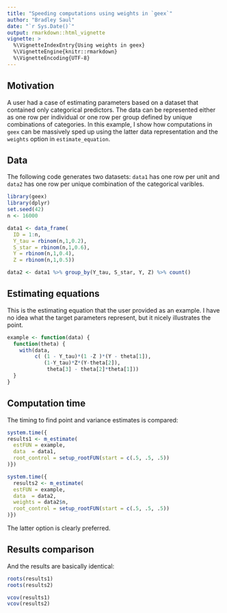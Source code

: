 ```yaml
---
title: "Speeding computations using weights in `geex`"
author: "Bradley Saul"
date: "`r Sys.Date()`"
output: rmarkdown::html_vignette
vignette: >
  %\VignetteIndexEntry{Using weights in geex}
  %\VignetteEngine{knitr::rmarkdown}
  %\VignetteEncoding{UTF-8}
---
```


## Motivation

A user had a case of estimating parameters based on a dataset that contained only categorical predictors. The data can be represented either as one row per individual or one row per group defined by unique combinations of categories. In this example, I show how computations in `geex` can be massively sped up using the latter data representation and the `weights` option in `estimate_equation`.

## Data

The following code generates two datasets: `data1` has one row per unit and `data2` has one row per unique combination of the categorical varibles.

```r
library(geex)
library(dplyr)
set.seed(42)
n <- 16000

data1 <- data_frame(
  ID = 1:n,
  Y_tau = rbinom(n,1,0.2),
  S_star = rbinom(n,1,0.6),
  Y = rbinom(n,1,0.4),
  Z = rbinom(n,1,0.5))

data2 <- data1 %>% group_by(Y_tau, S_star, Y, Z) %>% count()
```

## Estimating equations

This is the estimating equation that the user provided as an example. I have no idea what the target parameters represent, but it nicely illustrates the point.

```r
example <- function(data) {
  function(theta) {
    with(data, 
         c( (1 - Y_tau)*(1 -Z )*(Y - theta[1]),
            (1-Y_tau)*Z*(Y-theta[2]),
             theta[3] - theta[2]*theta[1]))
  }
}
```

## Computation time

The timing to find point and variance estimates is compared:
```r
system.time({
results1 <- m_estimate(
  estFUN = example,
  data  = data1,
  root_control = setup_rootFUN(start = c(.5, .5, .5))
)})

system.time({
  results2 <- m_estimate(
  estFUN = example,
  data  = data2,
  weights = data2$n,
  root_control = setup_rootFUN(start = c(.5, .5, .5))
)})
```

The latter option is clearly preferred.

## Results comparison

And the results are basically identical:
```r
roots(results1)
roots(results2)

vcov(results1)
vcov(results2)
```

